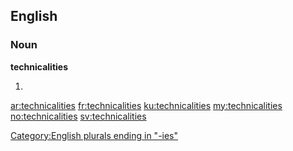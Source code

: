 ==English==

===Noun===
'''technicalities'''

# {{plural of|[[technicality]]}}

[[Category:English plurals ending in "-ies"]]

[[ar:technicalities]]
[[fr:technicalities]]
[[ku:technicalities]]
[[my:technicalities]]
[[no:technicalities]]
[[sv:technicalities]]